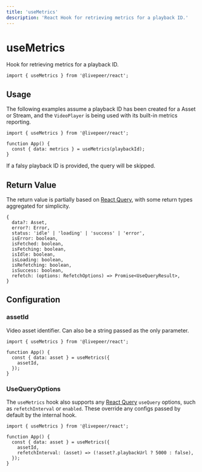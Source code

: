 ```yaml
---
title: 'useMetrics'
description: 'React Hook for retrieving metrics for a playback ID.'
---
```


# useMetrics

Hook for retrieving metrics for a playback ID.

```tsx
import { useMetrics } from '@livepeer/react';
```

## Usage

The following examples assume a playback ID has been created for a Asset or Stream, and the `VideoPlayer` is being
used with its built-in metrics reporting.

```tsx
import { useMetrics } from '@livepeer/react';

function App() {
  const { data: metrics } = useMetrics(playbackId);
}
```

If a falsy playback ID is provided, the query will be skipped.

## Return Value

The return value is partially based on [React Query](https://tanstack.com/query/v4/docs/reference/useQuery), with some return types
aggregated for simplicity.

```tsx
{
  data?: Asset,
  error?: Error,
  status: 'idle' | 'loading' | 'success' | 'error',
  isError: boolean,
  isFetched: boolean,
  isFetching: boolean,
  isIdle: boolean,
  isLoading: boolean,
  isRefetching: boolean,
  isSuccess: boolean,
  refetch: (options: RefetchOptions) => Promise<UseQueryResult>,
}
```

## Configuration

### assetId

Video asset identifier. Can also be a string passed as the only parameter.

```tsx {5}
import { useMetrics } from '@livepeer/react';

function App() {
  const { data: asset } = useMetrics({
    assetId,
  });
}
```

### UseQueryOptions

The `useMetrics` hook also supports any [React Query](https://tanstack.com/query/v4/docs/reference/useQuery) `useQuery` options, such as
`refetchInterval` or `enabled`. These override any configs passed by default by the internal hook.

```tsx {6}
import { useMetrics } from '@livepeer/react';

function App() {
  const { data: asset } = useMetrics({
    assetId,
    refetchInterval: (asset) => (!asset?.playbackUrl ? 5000 : false),
  });
}
```
